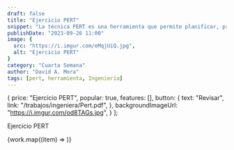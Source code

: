 ```yaml
---
draft: false
title: "Ejercicio PERT"
snippet: "La técnica PERT es una herramienta que permite planificar, programar y controlar proyectos. PERT es un acrónimo de Program Evaluation and Review Technique (Técnica de Evaluación y Revisión de Programas)."
publishDate: "2023-09-26 11:00"
image: {
  src: "https://i.imgur.com/eMqjUiQ.jpg",
  alt: "Ejercicio PERT"
}
category: "Cuarta Semana"
author: "David A. Mora"
tags: [pert, herramienta, Ingeniería]
---
```





  {
    price: "Ejercicio PERT",
    popular: true,
    features: [],
    button: {
      text: "Revisar",
      link: "/trabajos/ingeniera/Pert.pdf",
    },
    backgroundImageUrl: "https://i.imgur.com/od8TAGs.jpg",
  }
];


Ejercicio PERT

<div class="grid md:grid-cols-1 mx-auto max-w-full">
    {work.map((item) => <Pricing users={item} />)}
</div>
